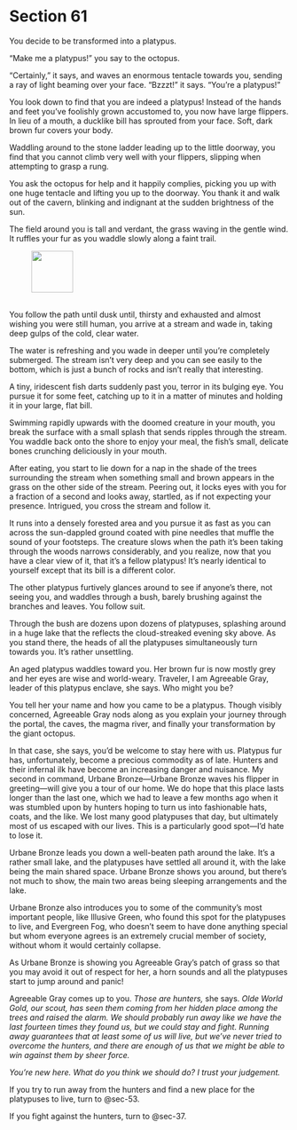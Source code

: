 # Section 61 {#sec-61}

You decide to be transformed into a platypus. 

“Make me a platypus!” you say to the octopus.

“Certainly,” it says, and waves an enormous tentacle towards you, sending a ray of light beaming over your face. “Bzzzt!” it says. “You’re a platypus!”

You look down to find that you are indeed a platypus! Instead of the hands and feet you’ve foolishly grown accustomed to, you now have large flippers. In lieu of a mouth, a ducklike bill has sprouted from your face. Soft, dark brown fur covers your body. 

Waddling around to the stone ladder leading up to the little doorway, you find that you cannot climb very well with your flippers, slipping when attempting to grasp a rung.

You ask the octopus for help and it happily complies, picking you up with one huge tentacle and lifting you up to the doorway. You thank it and walk out of the cavern, blinking and indignant at the sudden brightness of the sun.

The field around you is tall and verdant, the grass waving in the gentle wind. It ruffles your fur as you waddle slowly along a faint trail.

![&nbsp;](images/compass.svg){width=75}

You follow the path until dusk until, thirsty and exhausted and almost wishing you were still human, you arrive at a stream and wade in, taking deep gulps of the cold, clear water.

The water is refreshing and you wade in deeper until you’re completely submerged. The stream isn’t very deep and you can see easily to the bottom, which is just a bunch of rocks and isn’t really that interesting. 

A tiny, iridescent fish darts suddenly past you, terror in its bulging eye. You pursue it for some feet, catching up to it in a matter of minutes and holding it in your large, flat bill. 

Swimming rapidly upwards with the doomed creature in your mouth, you break the surface with a small splash that sends ripples through the stream. You waddle back onto the shore to enjoy your meal, the fish’s small, delicate bones crunching deliciously in your mouth.

After eating, you start to lie down for a nap in the shade of the trees surrounding the stream when something small and brown appears in the grass on the other side of the stream. Peering out, it locks eyes with you for a fraction of a second and looks away, startled, as if not expecting your presence. Intrigued, you cross the stream and follow it. 

It runs into a densely forested area and you pursue it as fast as you can across the sun-dappled ground coated with pine needles that muffle the sound of your footsteps. The creature slows when the path it’s been taking through the woods narrows considerably, and you realize, now that you have a clear view of it, that it’s a fellow platypus! It's nearly identical to yourself except that its bill is a different color.

The other platypus furtively glances around to see if anyone’s there, not seeing you, and waddles through a bush, barely brushing against the branches and leaves. You follow suit.

Through the bush are dozens upon dozens of platypuses, splashing around in a huge lake that the reflects the cloud-streaked evening sky above. As you stand there, the heads of all the platypuses simultaneously turn towards you. It’s rather unsettling.

An aged platypus waddles toward you. Her brown fur is now mostly grey and her eyes are wise and world-weary. Traveler, I am Agreeable Gray, leader of this platypus enclave, she says. Who might you be? 

You tell her your name and how you came to be a platypus. Though visibly concerned, Agreeable Gray nods along as you explain your journey through the portal, the caves, the magma river, and finally your transformation by the giant octopus. 

In that case, she says, you’d be welcome to stay here with us. Platypus fur has, unfortunately, become a precious commodity as of late. Hunters and their infernal ilk have become an increasing danger and nuisance. My second in command, Urbane Bronze—Urbane Bronze waves his flipper in greeting—will give you a tour of our home. We do hope that this place lasts longer than the last one, which we had to leave a few months ago when it was stumbled upon by hunters hoping to turn us into fashionable hats, coats, and the like. We lost many good platypuses that day, but ultimately most of us escaped with our lives. This is a particularly good spot—I’d hate to lose it.

Urbane Bronze leads you down a well-beaten path around the lake. It’s a rather small lake, and the platypuses have settled all around it, with the lake being the main shared space. Urbane Bronze shows you around, but there’s not much to show, the main two areas being sleeping arrangements and the lake.

Urbane Bronze also introduces you to some of the community’s most important people, like Illusive Green, who found this spot for the platypuses to live, and Evergreen Fog, who doesn’t seem to have done anything special but whom everyone agrees is an extremely crucial member of society, without whom it would certainly collapse. 

As Urbane Bronze is showing you Agreeable Gray’s patch of grass so that you may avoid it out of respect for her, a horn sounds and all the platypuses start to jump around and panic!

Agreeable Gray comes up to you. *Those are hunters,* she says. *Olde World Gold, our scout, has seen them coming from her hidden place among the trees and raised the alarm. We should probably run away like we have the last fourteen times they found us, but we could stay and fight. Running away guarantees that at least some of us will live, but we’ve never tried to overcome the hunters, and there are enough of us that we might be able to win against them by sheer force.*

*You’re new here. What do you think we should do? I trust your judgement.*

If you try to run away from the hunters and find a new place for the platypuses to live, turn to @sec-53.

If you fight against the hunters, turn to @sec-37.
